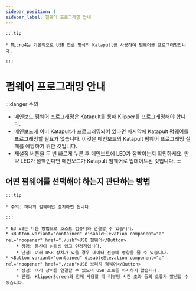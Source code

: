 ```yaml
---
sidebar_position: 1
sidebar_label: 펌웨어 프로그래밍 안내
---
```


    :::tip

    * Micro4는 기본적으로 USB 연결 방식의 Katapult를 사용하여 펌웨어를 프로그래밍합니다.

    :::

# 펌웨어 프로그래밍 안내

:::danger 주의
* 메인보드 펌웨어 프로그래밍은 Katapult를 통해 Klipper를 프로그래밍해야 합니다.
* 메인보드에 이미 Katapult가 프로그래밍되어 있다면 마지막에 Katapult 펌웨어를 프로그래밍할 필요가 없습니다. 이것은 메인보드의 Katapult 펌웨어 프로그래밍 실패를 예방하기 위한 것입니다.
* 재설정 버튼을 두 번 빠르게 누른 후 메인보드에 LED가 깜빡이는지 확인하세요. 만약 LED가 깜빡인다면 메인보드가 Katapult 펌웨어로 업데이트된 것입니다.
:::

## 어떤 펌웨어를 선택해야 하는지 판단하는 방법

    :::tip

    * 주의: 하나의 펌웨어만 설치하면 됩니다.

    :::
    
    * E3 V2는 다음 방법으로 호스트 컴퓨터와 연결할 수 있습니다.
    * <Button variant="contained" disableElevation component="a" rel="noopener" href="./usb">USB 펌웨어</Button>
        * 장점: 통신이 신뢰성 있고 안정적입니다.
        * 단점: 여러 USB 장치가 있을 경우 데이터 전송에 영향을 줄 수 있습니다.
    * <Button variant="contained" disableElevation component="a" rel="noopener" href="./can">USB 브리지 펌웨어</Button>
        * 장점: 여러 장치를 연결할 수 있으며 USB 포트를 차지하지 않습니다.
        * 단점: KlipperScreen과 함께 사용할 때 리부팅 시간 초과 등의 오류가 발생할 수 있습니다.
